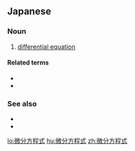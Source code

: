 ==Japanese==
{{ja-kanjitab|び|ぶん|ほう|てい|しき|yomi=o}}

===Noun===
{{ja-noun|びぶん ほうていしき}}

# {{lb|ja|mathematics|sort=ひふんほうていしき'}} [[differential equation]]

====Related terms====
* {{l|ja|常微分方程式}}
* {{l|ja|偏微分方程式}}

===See also===
* {{l|ja|積分方程式}}
* {{l|ja|差分方程式}}

[[lo:微分方程式]]
[[hu:微分方程式]]
[[zh:微分方程式]]